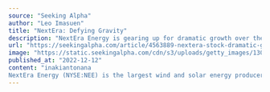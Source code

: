 ```yaml
---
source: "Seeking Alpha"
author: "Leo Imasuen"
title: "NextEra: Defying Gravity"
description: "NextEra Energy is gearing up for dramatic growth over the next three years. Click here to read my recommendation on NEE stock."
url: "https://seekingalpha.com/article/4563889-nextera-stock-dramatic-growth-likely-three-years"
image: "https://static.seekingalpha.com/cdn/s3/uploads/getty_images/1301243910/image_1301243910.jpg?io=getty-c-w750"
published_at: "2022-12-12"
content: "inakiantonana
NextEra Energy (NYSE:NEE) is the largest wind and solar energy producer in the world. The company currently has 63 GW in energy-generating assets and is the owner of Florida Power &amp… [+5498 chars]"
---
```



